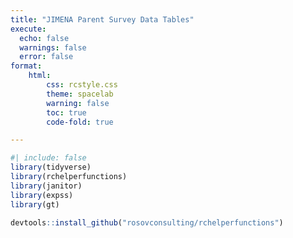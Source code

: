```yaml
---
title: "JIMENA Parent Survey Data Tables"
execute:
  echo: false
  warnings: false
  error: false
format:   
    html:
        css: rcstyle.css
        theme: spacelab
        warning: false
        toc: true
        code-fold: true

---
```


```r
#| include: false
library(tidyverse)
library(rchelperfunctions)
library(janitor)
library(expss)
library(gt)

devtools::install_github("rosovconsulting/rchelperfunctions")
```